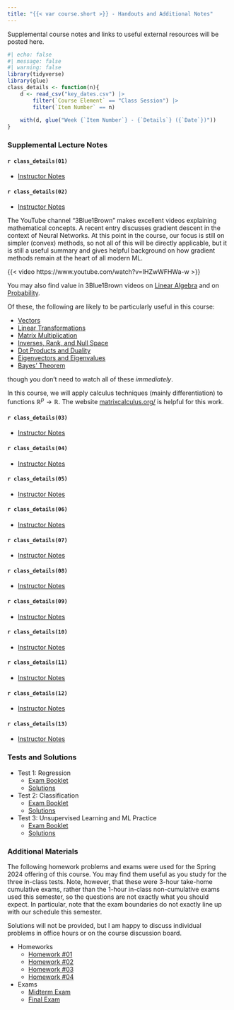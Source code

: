 ```yaml
---
title: "{{< var course.short >}} - Handouts and Additional Notes"
---
```


Supplemental course notes and links to useful external resources will be
posted here.

```r
#| echo: false
#| message: false
#| warning: false
library(tidyverse)
library(glue)
class_details <- function(n){
    d <- read_csv("key_dates.csv") |>
        filter(`Course Element` == "Class Session") |>
        filter(`Item Number` == n) 
    
    with(d, glue("Week {`Item Number`} - {`Details`} ({`Date`})"))
}
```

### Supplemental Lecture Notes

#### `r class_details(01)` {#week01}

- [Instructor Notes](./notes/notes01.html)

#### `r class_details(02)` {#week02}

- [Instructor Notes](./notes/notes02.html)

The YouTube channel "3Blue1Brown" makes excellent videos explaining
mathematical concepts. A recent entry discusses gradient descent
in the context of Neural Networks. At this point in the course, 
our focus is still on simpler (convex) methods, so not all of this
will be directly applicable, but it is still a useful summary and
gives helpful background on how gradient methods remain at the heart
of all modern ML. 

{{< video https://www.youtube.com/watch?v=IHZwWFHWa-w >}}

You may also find value in 3Blue1Brown videos on [Linear
Algebra](https://www.3blue1brown.com/topics/linear-algebra) and
on [Probability](https://www.3blue1brown.com/topics/probability). 

Of these, the following are likely to be particularly useful in
this course: 

- [Vectors](https://youtu.be/fNk_zzaMoSs?si=-OYsIsbfRXXYsujw)
- [Linear Transformations](https://www.youtube.com/watch?v=kYB8IZa5AuE)
- [Matrix Multiplication](https://youtu.be/XkY2DOUCWMU?si=j71QI26FqjweNPEA)
- [Inverses, Rank, and Null Space](https://www.youtube.com/watch?v=uQhTuRlWMxw)
- [Dot Products and Duality](https://youtu.be/LyGKycYT2v0?si=xcWoQiDnvrfem319)
- [Eigenvectors and Eigenvalues](https://youtu.be/PFDu9oVAE-g?si=A2vubgawyYC0HA5D)
- [Bayes' Theorem](https://youtu.be/HZGCoVF3YvM?si=NmWr1IWjyq6gypnU)

though you don't need to watch all of these *immediately*. 

In this course, we will apply calculus techniques (mainly
differentiation) to functions $\mathbb{R}^{p} \to \mathbb{R}$. The website
[matrixcalculus.org/](https://www.matrixcalculus.org/) is helpful for
this work. 

#### `r class_details(03)` {#week03}

- [Instructor Notes](./notes/notes03.html)

#### `r class_details(04)` {#week04}

- [Instructor Notes](./notes/notes04.html)

#### `r class_details(05)` {#week05}

- [Instructor Notes](./notes/notes05.html)

#### `r class_details(06)` {#week06}

- [Instructor Notes](./notes/notes06.html)

#### `r class_details(07)` {#week07}

- [Instructor Notes](./notes/notes07.html)

#### `r class_details(08)` {#week08}

- [Instructor Notes](./notes/notes08.html)

#### `r class_details(09)` {#week09}

- [Instructor Notes](./notes/notes09.html)

#### `r class_details(10)` {#week10}

- [Instructor Notes](./notes/notes10.html)

#### `r class_details(11)` {#week11}

- [Instructor Notes](./notes/notes11.html)

#### `r class_details(12)` {#week12}

- [Instructor Notes](./notes/notes12.html)

#### `r class_details(13)` {#week13}

- [Instructor Notes](./notes/notes13.html)


### Tests and Solutions

- Test 1: Regression
  - [Exam Booklet](./notes/tests/STA9890_test1_2025-Spring.pdf)
  - [Solutions](./notes/tests/test1.html)
- Test 2: Classification
  - [Exam Booklet](./notes/tests/STA9890_test2_2025-Spring.pdf)
  - [Solutions](./notes/tests/test2.html)
- Test 3: Unsupervised Learning and ML Practice
  - [Exam Booklet](./notes/tests/STA9890_test3_2025-Spring.pdf)
  - [Solutions](./notes/tests/test3.html)


### Additional Materials

The following homework problems and exams were used for the 
Spring 2024 offering of this course. You may find them useful
as you study for the three in-class tests. Note, however, that
these were 3-hour take-home cumulative exams, rather than the
1-hour in-class non-cumulative exams used this semester, so
the questions are not exactly what you should expect. In 
particular, note that the exam boundaries do not exactly line
up with our schedule this semester. 

Solutions will not be provided, but I am happy to discuss
individual problems in office hours or on the course discussion
board. 

- Homeworks
  - [Homework #01](./notes/old/STA9890_HW01_2024-Spring.pdf)
  - [Homework #02](./notes/old/STA9890_HW02_2024-Spring.pdf)
  - [Homework #03](./notes/old/STA9890_HW03_2024-Spring.pdf)
  - [Homework #04](./notes/old/STA9890_HW04_2024-Spring.pdf)
- Exams
  - [Midterm Exam](./notes/old/STA9890_midterm_2024-Spring.pdf)
  - [Final Exam](./notes/old/STA9890_final_2024-Spring.pdf)
